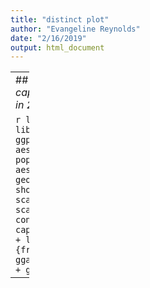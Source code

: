 ```yaml
---
title: "distinct plot"
author: "Evangeline Reynolds"
date: "2/16/2019"
output: html_document
---
```



---
## Target output:  *Country per capita GDP versus life expectency in 2007*

```r
library(gapminder)
library(tidyverse)
ggplot(gapminder) +
  aes(gdpPercap, lifeExp, size = pop, color = continent) +
  aes(group = country) +
  geom_point(alpha = 0.7, show.legend = FALSE) +
  scale_size(range = c(2, 12)) +
  scale_x_log10() +
  facet_wrap(~ continent) +
  labs(x = 'GDP per capita', y = 'life expectancy') +
  labs(title = 'Year: {frame_time}') +
  gganimate::transition_time(year) +
  gganimate::ease_aes('linear')
```



---